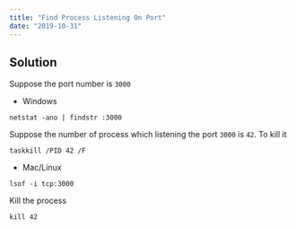 ```yaml
---
title: "Find Process Listening On Port"
date: "2019-10-31"
---
```


## Solution

Suppose the port number is `3000`

- Windows

```shell
netstat -ano | findstr :3000
```

Suppose the number of process which listening the port `3000` is `42`. To kill it

```shell
taskkill /PID 42 /F
```

- Mac/Linux

```shell
lsof -i tcp:3000
```

Kill the process

```shell
kill 42
```
